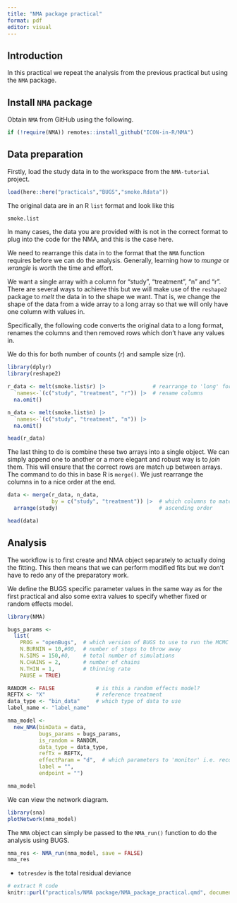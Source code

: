```yaml
---
title: "NMA package practical"
format: pdf
editor: visual
---
```


## Introduction

In this practical we repeat the analysis from the previous practical but using the `NMA` package.

## Install `NMA` package

Obtain `NMA` from GitHub using the following.

```r
if (!require(NMA)) remotes::install_github("ICON-in-R/NMA")
```

## Data preparation

Firstly, load the study data in to the workspace from the `NMA-tutorial` project.

```R
load(here::here("practicals","BUGS","smoke.Rdata"))
```

The original data are in an R `list` format and look like this

```r
smoke.list
```

In many cases, the data you are provided with is not in the correct format to plug into the code for the NMA, and this is the case here.

We need to rearrange this data in to the format that the `NMA` function requires before we can do the analysis. Generally, learning how to *munge* or *wrangle* is worth the time and effort.

We want a single array with a column for "study", "treatment", "n" and "r". There are several ways to achieve this but we will make use of the `reshape2` package to *melt* the data in to the shape we want. That is, we change the shape of the data from a wide array to a long array so that we will only have one column with values in.

Specifically, the following code converts the original data to a long format, renames the columns and then removed rows which don't have any values in.

We do this for both number of counts ($r$) and sample size ($n$).

```r
library(dplyr)
library(reshape2)

r_data <- melt(smoke.list$r) |>               # rearrange to 'long' format
  `names<-`(c("study", "treatment", "r")) |>  # rename columns
  na.omit()

n_data <- melt(smoke.list$n) |>
  `names<-`(c("study", "treatment", "n")) |>
  na.omit()

head(r_data)
```

The last thing to do is combine these two arrays into a single object. We can simply append one to another or a more elegant and robust way is to *join* them. This will ensure that the correct rows are match up between arrays. The command to do this in base R is `merge()`. We just rearrange the columns in to a nice order at the end.

```r
data <- merge(r_data, n_data,
              by = c("study", "treatment")) |>  # which columns to match
  arrange(study)                                # ascending order

head(data)
```

## Analysis

The workflow is to first create and NMA object separately to actually doing the fitting. This then means that we can perform modified fits but we don't have to redo any of the preparatory work.

We define the BUGS specific parameter values in the same way as for the first practical and also some extra values to specify whether fixed or random effects model.

```r
library(NMA)

bugs_params <-
  list(
    PROG = "openBugs",  # which version of BUGS to use to run the MCMC
    N.BURNIN = 10,#00,  # number of steps to throw away
    N.SIMS = 150,#0,    # total number of simulations
    N.CHAINS = 2,       # number of chains
    N.THIN = 1,         # thinning rate
    PAUSE = TRUE)

RANDOM <- FALSE             # is this a random effects model?
REFTX <- "X"                # reference treatment
data_type <- "bin_data"     # which type of data to use
label_name <- "label_name"

nma_model <-
  new_NMA(binData = data,
          bugs_params = bugs_params,
          is_random = RANDOM,
          data_type = data_type,
          refTx = REFTX,
          effectParam = "d",  # which parameters to 'monitor' i.e. record
          label = "",
          endpoint = "")

nma_model
```

We can view the network diagram.

```r
library(sna)
plotNetwork(nma_model)
```

The `NMA` object can simply be passed to the `NMA_run()` function to do the analysis using BUGS.

```r
nma_res <- NMA_run(nma_model, save = FALSE)
nma_res
```

-   `totresdev` is the total residual deviance

```r
# extract R code
knitr::purl("practicals/NMA package/NMA_package_practical.qmd", documentation = 2)
```
